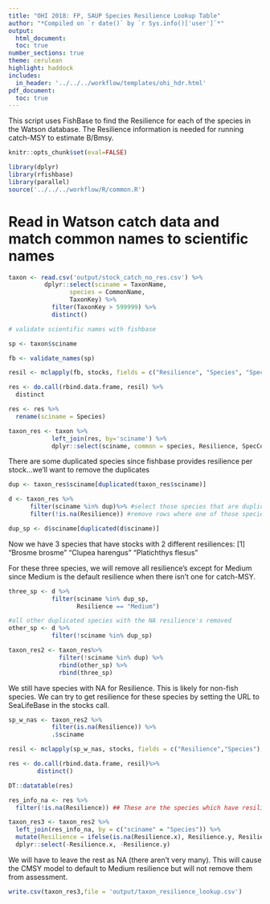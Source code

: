 ```yaml
---
title: "OHI 2018: FP, SAUP Species Resilience Lookup Table"
author: "*Compiled on `r date()` by `r Sys.info()['user']`*"
output: 
  html_document:
  toc: true
number_sections: true
theme: cerulean
highlight: haddock
includes: 
  in_header: '../../../workflow/templates/ohi_hdr.html'
pdf_document:
  toc: true
---
```


This script uses FishBase to find the Resilience for each of the species in the Watson database. The Resilience information is needed for running catch-MSY to estimate B/Bmsy.

```r

knitr::opts_chunk$set(eval=FALSE)

library(dplyr)
library(rfishbase)
library(parallel)
source('../../../workflow/R/common.R')

```


# Read in Watson catch data and match common names to scientific names

```r

taxon <- read.csv('output/stock_catch_no_res.csv') %>%
          dplyr::select(sciname = TaxonName,
                 species = CommonName,
                 TaxonKey) %>%
            filter(TaxonKey > 599999) %>%
            distinct()

# validate scientific names with fishbase

sp <- taxon$sciname

fb <- validate_names(sp)

resil <- mclapply(fb, stocks, fields = c("Resilience", "Species", "SpecCode"), mc.cores=5)

res <- do.call(rbind.data.frame, resil) %>% 
  distinct

res <- res %>%
  rename(sciname = Species)

taxon_res <- taxon %>%
            left_join(res, by='sciname') %>%
            dplyr::select(sciname, common = species, Resilience, SpecCode)
```

There are some duplicated species since fishbase provides resilience per stock...we'll want to remove the duplicates 

```r
dup <- taxon_res$sciname[duplicated(taxon_res$sciname)]

d <- taxon_res %>%
      filter(sciname %in% dup)%>% #select those species that are duplicated
      filter(!is.na(Resilience)) #remove rows where one of those species has an NA for Resilience (this is most species)

dup_sp <- d$sciname[duplicated(d$sciname)]
```

Now we have 3 species that have stocks with 2 different resiliences:
[1] "Brosme brosme"      "Clupea harengus"    "Platichthys flesus"     

For these three species, we will remove all resilience's except for Medium since Medium is the default resilience when there isn't one for catch-MSY. 
```r

three_sp <- d %>%
            filter(sciname %in% dup_sp,
                   Resilience == "Medium")

#all other duplicated species with the NA resilience's removed
other_sp <- d %>%
            filter(!sciname %in% dup_sp)

taxon_res2 <- taxon_res%>%
              filter(!sciname %in% dup) %>%
              rbind(other_sp) %>%
              rbind(three_sp)
```

We still have species with NA for Resilience. This is likely for non-fish species. We can try to get resilience for these species by setting the URL to SeaLifeBase in the stocks call.

```r

sp_w_nas <- taxon_res2 %>%
            filter(is.na(Resilience)) %>%
            .$sciname

resil <- mclapply(sp_w_nas, stocks, fields = c("Resilience","Species"), mc.cores=5, server = "https://fishbase.ropensci.org/sealifebase")

res <- do.call(rbind.data.frame, resil)%>%
        distinct()

DT::datatable(res)

res_info_na <- res %>%
  filter(!is.na(Resilience)) ## These are the species which have resilience info in SeaLifeBase, but not in our taxon_res2 dataframe. Join these with that df and wrangle to fill in these missing data. 

taxon_res3 <- taxon_res2 %>%
  left_join(res_info_na, by = c("sciname" = "Species")) %>%
  mutate(Resilience = ifelse(is.na(Resilience.x), Resilience.y, Resilience.x)) %>%
  dplyr::select(-Resilience.x, -Resilience.y)
```

We will have to leave the rest as NA (there aren't very many). This will cause the CMSY model to default to Medium resilience but will not remove them from assessment.

```r
write.csv(taxon_res3,file = 'output/taxon_resilience_lookup.csv')
```       

